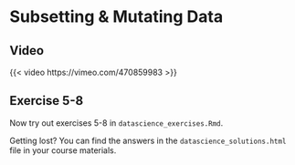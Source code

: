 # Subsetting & Mutating Data

## Video

{{< video https://vimeo.com/470859983 >}}

## Exercise 5-8

Now try out exercises 5-8 in `datascience_exercises.Rmd`. 

::: {.callout-tip}
Getting lost? You can find the answers in the `datascience_solutions.html` file in your course materials.
:::